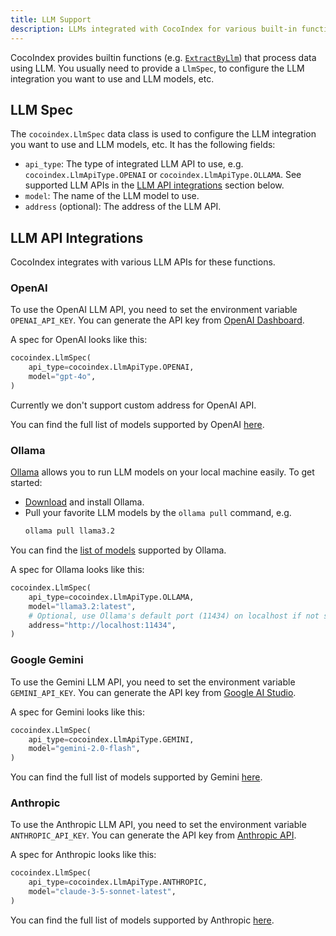 ```yaml
---
title: LLM Support
description: LLMs integrated with CocoIndex for various built-in functions
---
```



CocoIndex provides builtin functions (e.g. [`ExtractByLlm`](/docs/ops/functions#extractbyllm)) that process data using LLM.
You usually need to provide a `LlmSpec`, to configure the LLM integration you want to use and LLM models, etc.


## LLM Spec

The `cocoindex.LlmSpec` data class is used to configure the LLM integration you want to use and LLM models, etc.
It has the following fields:

*   `api_type`: The type of integrated LLM API to use, e.g. `cocoindex.LlmApiType.OPENAI` or `cocoindex.LlmApiType.OLLAMA`.
    See supported LLM APIs in the [LLM API integrations](#llm-api-integrations) section below.
*   `model`: The name of the LLM model to use.
*   `address` (optional): The address of the LLM API.


## LLM API Integrations

CocoIndex integrates with various LLM APIs for these functions.

### OpenAI

To use the OpenAI LLM API, you need to set the environment variable `OPENAI_API_KEY`.
You can generate the API key from [OpenAI Dashboard](https://platform.openai.com/api-keys).

A spec for OpenAI looks like this:

<Tabs>
<TabItem value="python" label="Python" default>

```python
cocoindex.LlmSpec(
    api_type=cocoindex.LlmApiType.OPENAI,
    model="gpt-4o",
)
```

Currently we don't support custom address for OpenAI API.

You can find the full list of models supported by OpenAI [here](https://platform.openai.com/docs/models).

</TabItem>
</Tabs>

### Ollama

[Ollama](https://ollama.com/) allows you to run LLM models on your local machine easily. To get started:

*   [Download](https://ollama.com/download) and install Ollama.
*   Pull your favorite LLM models by the `ollama pull` command, e.g.
    ```bash
    ollama pull llama3.2
    ```
You can find the [list of models](https://ollama.com/library) supported by Ollama.

A spec for Ollama looks like this:

<Tabs>
<TabItem value="python" label="Python" default>

```python
cocoindex.LlmSpec(
    api_type=cocoindex.LlmApiType.OLLAMA,
    model="llama3.2:latest",
    # Optional, use Ollama's default port (11434) on localhost if not specified
    address="http://localhost:11434",
)
```

</TabItem>
</Tabs>

### Google Gemini

To use the Gemini LLM API, you need to set the environment variable `GEMINI_API_KEY`.
You can generate the API key from [Google AI Studio](https://aistudio.google.com/apikey).

A spec for Gemini looks like this:

<Tabs>
<TabItem value="python" label="Python" default>

```python
cocoindex.LlmSpec(
    api_type=cocoindex.LlmApiType.GEMINI,
    model="gemini-2.0-flash",
)
```

</TabItem>
</Tabs>

You can find the full list of models supported by Gemini [here](https://ai.google.dev/gemini-api/docs/models).

### Anthropic

To use the Anthropic LLM API, you need to set the environment variable `ANTHROPIC_API_KEY`.
You can generate the API key from [Anthropic API](https://console.anthropic.com/settings/keys).

A spec for Anthropic looks like this:

<Tabs>
<TabItem value="python" label="Python" default>

```python
cocoindex.LlmSpec(
    api_type=cocoindex.LlmApiType.ANTHROPIC,
    model="claude-3-5-sonnet-latest",
)
```

</TabItem>
</Tabs>

You can find the full list of models supported by Anthropic [here](https://docs.anthropic.com/en/docs/about-claude/models/all-models).

